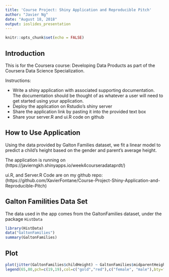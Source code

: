 ```yaml
---
title: 'Course Project: Shiny Application and Reproducible Pitch'
author: "Javier Ng"
date: "August 18, 2018"
output: ioslides_presentation
---
```


```r
knitr::opts_chunk$set(echo = FALSE)
```

## Introduction

This is for the Coursera course: Developing Data Products as part of the Coursera Data Science Specialization.

Instructions:

*  Write a shiny application with associated supporting documentation. The documentation should be thought of as whatever a user will need to get started using your application.
*  Deploy the application on Rstudio's shiny server
*  Share the application link by pasting it into the provided text box
*  Share your server.R and ui.R code on github

## How to Use Application

Using the data provided by Galton Families dataset, we fit a linear model to predict a child's height based on the gender and parent's average height.

The application is running on (https://javierngkh.shinyapps.io/week4courseradataprdt/)

ui.R, and Server.R Code are on my github repo: (https://github.com/XavierFontane/Course-Project-Shiny-Application-and-Reproducible-Pitch)

## Galton Familities Data Set

The data used in the app comes from the GaltonFamilies dataset, under the package `HistData`

```R
library(HistData)
data("GaltonFamilies")
summary(GaltonFamilies)
```

## Plot

```R
plot(jitter(GaltonFamilies$childHeight) ~ GaltonFamilies$midparentHeight,xlab="Average Height of the Parents (in inches)",ylab="Height of the Child (in inches)",main="Scatterplot of Galton Family Data",pch=19,frame.plot=FALSE,col=ifelse(GaltonFamilies$gender=="female", "gold", "red"))
legend(65,80,pch=c(19,19),col=c("gold","red"),c("female", "male"),bty="o",cex=.8)
```

